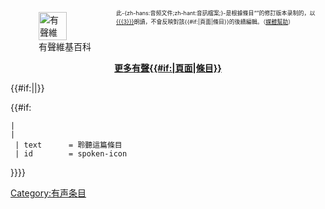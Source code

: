 <div style="float: left; margin-left: 5px;">[[Image:Sound-icon.svg|45px|none|alt=|link=|有聲維基百科]]</div>
<div style="font-size: xx-small; line-height: 1.6em; margin-left: 60px;">此-{zh-hans:音频文件;zh-hant:音訊檔案;}-是根據條目“<span class="fn">{{PAGENAME}}</span>”{{{2}}}的修訂版本录制的，以[[{{{3}}}]]朗讀，不會反映對該{{#if:{{NAMESPACE}}|頁面|條目}}的後續編輯。（[[Wikipedia:媒體幫助|媒體幫助]]）</div>
<div style="text-align: center; clear: both">'''[[{{SITENAME}}:有聲條目|更多有聲{{#if:{{NAMESPACE}}|頁面|條目}}]]'''</div>
{{#if:{{NAMESPACE}}||[[Category:有声条目]]}}
</div>
{{#if:{{NAMESPACE}}
 |
 | {{Top icon
  | imagename = Sound-icon.svg
  | wikilink  = {{#if:{{{1|}}}|File:{{{1}}}|Wikipedia:有聲維基百科專題}}
  | text      = 聆聽這篇條目
  | id        = spoken-icon
}}}}<noinclude>
{{documentation}}
</noinclude>